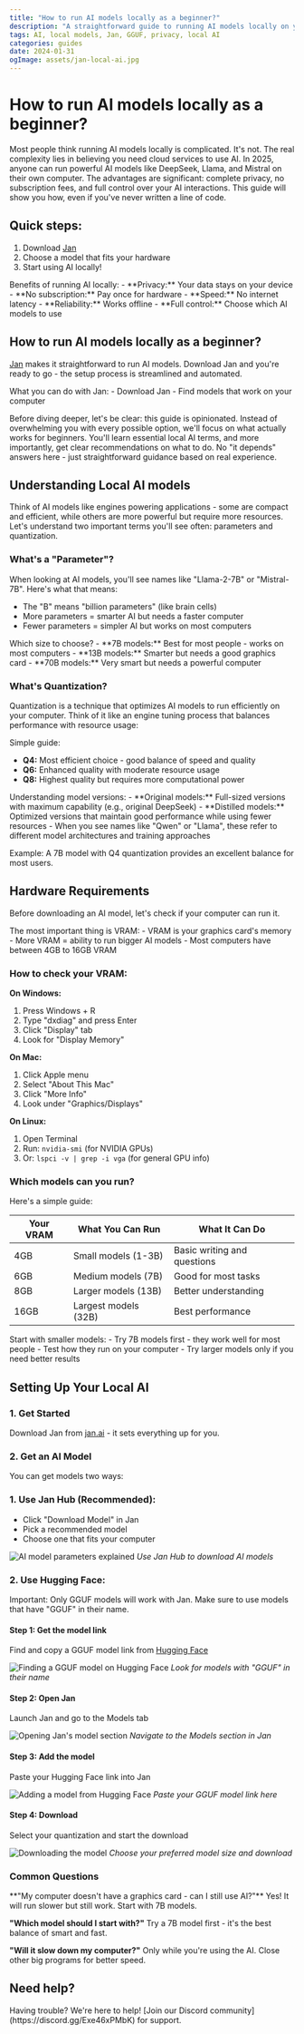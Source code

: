 ```yaml
---
title: "How to run AI models locally as a beginner?"
description: "A straightforward guide to running AI models locally on your computer, regardless of your background."
tags: AI, local models, Jan, GGUF, privacy, local AI
categories: guides
date: 2024-01-31
ogImage: assets/jan-local-ai.jpg
---
```



# How to run AI models locally as a beginner?

Most people think running AI models locally is complicated. It's not. The real complexity lies in believing you need cloud services to use AI. In 2025, anyone can run powerful AI models like DeepSeek, Llama, and Mistral on their own computer. The advantages are significant: complete privacy, no subscription fees, and full control over your AI interactions. This guide will show you how, even if you've never written a line of code.

## Quick steps:
1. Download [Jan](https://jan.ai)
2. Choose a model that fits your hardware
3. Start using AI locally!

<Callout type="info">
Benefits of running AI locally:
- **Privacy:** Your data stays on your device
- **No subscription:** Pay once for hardware
- **Speed:** No internet latency
- **Reliability:** Works offline
- **Full control:** Choose which AI models to use
</Callout>

## How to run AI models locally as a beginner?

[Jan](https://jan.ai) makes it straightforward to run AI models. Download Jan and you're ready to go - the setup process is streamlined and automated.

<Callout type="info">
What you can do with Jan:
- Download Jan
- Find models that work on your computer
</Callout>

Before diving deeper, let's be clear: this guide is opinionated. Instead of overwhelming you with every possible option, we'll focus on what actually works for beginners. You'll learn essential local AI terms, and more importantly, get clear recommendations on what to do. No "it depends" answers here - just straightforward guidance based on real experience.

## Understanding Local AI models

Think of AI models like engines powering applications - some are compact and efficient, while others are more powerful but require more resources. Let's understand two important terms you'll see often: parameters and quantization.

### What's a "Parameter"?

When looking at AI models, you'll see names like "Llama-2-7B" or "Mistral-7B". Here's what that means:

- The "B" means "billion parameters" (like brain cells)
- More parameters = smarter AI but needs a faster computer
- Fewer parameters = simpler AI but works on most computers

<Callout type="info">
Which size to choose?
- **7B models:** Best for most people - works on most computers
- **13B models:** Smarter but needs a good graphics card
- **70B models:** Very smart but needs a powerful computer
</Callout>

### What's Quantization?

Quantization is a technique that optimizes AI models to run efficiently on your computer. Think of it like an engine tuning process that balances performance with resource usage:

Simple guide:
- **Q4:** Most efficient choice - good balance of speed and quality
- **Q6:** Enhanced quality with moderate resource usage
- **Q8:** Highest quality but requires more computational power

<Callout type="info">
Understanding model versions:
- **Original models:** Full-sized versions with maximum capability (e.g., original DeepSeek)
- **Distilled models:** Optimized versions that maintain good performance while using fewer resources
- When you see names like "Qwen" or "Llama", these refer to different model architectures and training approaches
</Callout>

Example: A 7B model with Q4 quantization provides an excellent balance for most users.

## Hardware Requirements

Before downloading an AI model, let's check if your computer can run it.

<Callout type="info">
The most important thing is VRAM:
- VRAM is your graphics card's memory
- More VRAM = ability to run bigger AI models
- Most computers have between 4GB to 16GB VRAM
</Callout>

### How to check your VRAM:

**On Windows:**
1. Press Windows + R
2. Type "dxdiag" and press Enter
3. Click "Display" tab
4. Look for "Display Memory"

**On Mac:**
1. Click Apple menu
2. Select "About This Mac"
3. Click "More Info"
4. Look under "Graphics/Displays"

**On Linux:**
1. Open Terminal
2. Run: `nvidia-smi` (for NVIDIA GPUs)
3. Or: `lspci -v | grep -i vga` (for general GPU info)

### Which models can you run?

Here's a simple guide:

| Your VRAM | What You Can Run | What It Can Do |
|-----------|-----------------|----------------|
| 4GB | Small models (1-3B) | Basic writing and questions |
| 6GB | Medium models (7B) | Good for most tasks |
| 8GB | Larger models (13B) | Better understanding |
| 16GB | Largest models (32B) | Best performance |

<Callout type="tip">
Start with smaller models:
- Try 7B models first - they work well for most people
- Test how they run on your computer
- Try larger models only if you need better results
</Callout>

## Setting Up Your Local AI

### 1. Get Started
Download Jan from [jan.ai](https://jan.ai) - it sets everything up for you.

### 2. Get an AI Model

You can get models two ways:

### 1. Use Jan Hub (Recommended):
   - Click "Download Model" in Jan
   - Pick a recommended model
   - Choose one that fits your computer

![AI model parameters explained](./_assets/jan-model-download.jpg)
*Use Jan Hub to download AI models*

### 2. Use Hugging Face:

<Callout type="warning">
Important: Only GGUF models will work with Jan. Make sure to use models that have "GGUF" in their name.
</Callout>

#### Step 1: Get the model link
Find and copy a GGUF model link from [Hugging Face](https://huggingface.co)

![Finding a GGUF model on Hugging Face](./_assets/hugging-face-jan-model-download.jpg)
*Look for models with "GGUF" in their name*

#### Step 2: Open Jan
Launch Jan and go to the Models tab

![Opening Jan's model section](./_assets/jan-library-deepseek-r1.jpg)
*Navigate to the Models section in Jan*

#### Step 3: Add the model
Paste your Hugging Face link into Jan

![Adding a model from Hugging Face](./_assets/jan-hub-deepseek-r1.jpg)
*Paste your GGUF model link here*

#### Step 4: Download
Select your quantization and start the download

![Downloading the model](./_assets/jan-hf-model-download.jpg)
*Choose your preferred model size and download*

### Common Questions

<Callout type="info"> 
**"My computer doesn't have a graphics card - can I still use AI?"**
Yes! It will run slower but still work. Start with 7B models.

**"Which model should I start with?"**
Try a 7B model first - it's the best balance of smart and fast.

**"Will it slow down my computer?"**
Only while you're using the AI. Close other big programs for better speed.
</Callout>

## Need help?
<Callout type="info">
Having trouble? We're here to help! [Join our Discord community](https://discord.gg/Exe46xPMbK) for support.
</Callout>